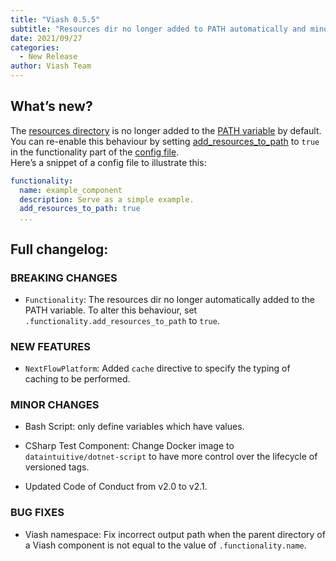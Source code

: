```yaml
---
title: "Viash 0.5.5"
subtitle: "Resources dir no longer added to PATH automatically and minor changes"
date: 2021/09/27
categories:
  - New Release
author: Viash Team
---
```


## What's new?

The [resources directory](/documentation/reference/config/functionality.html#resources) is no longer added to the [PATH variable](https://en.wikipedia.org/wiki/PATH_(variable)) by default. You can re-enable this behaviour by setting [add_resources_to_path](/documentation/reference/config/functionality.html#add_resources_to_path) to `true` in the functionality part of the [config file](/documentation/reference/config/overview.html).  
Here's a snippet of a config file to illustrate this:

```yaml
functionality:
  name: example_component
  description: Serve as a simple example.
  add_resources_to_path: true
  ...
```

## Full changelog:

### BREAKING CHANGES

* `Functionality`: The resources dir no longer automatically added to the PATH variable. 
  To alter this behaviour, set `.functionality.add_resources_to_path` to `true`.

### NEW FEATURES

* `NextFlowPlatform`: Added `cache` directive to specify the typing of caching to be performed.

### MINOR CHANGES

* Bash Script: only define variables which have values.

* CSharp Test Component: Change Docker image to `dataintuitive/dotnet-script` to have more control over the lifecycle of 
  versioned tags.

* Updated Code of Conduct from v2.0 to v2.1.

### BUG FIXES

* Viash namespace: Fix incorrect output path when the parent directory of a Viash component is not equal to the value of
  `.functionality.name`.